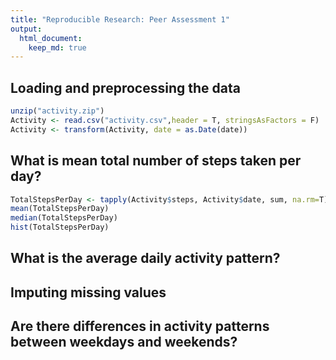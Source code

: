 ```yaml
---
title: "Reproducible Research: Peer Assessment 1"
output: 
  html_document:
    keep_md: true
---
```



## Loading and preprocessing the data
```r
unzip("activity.zip")
Activity <- read.csv("activity.csv",header = T, stringsAsFactors = F)
Activity <- transform(Activity, date = as.Date(date))
```

## What is mean total number of steps taken per day?
```r
TotalStepsPerDay <- tapply(Activity$steps, Activity$date, sum, na.rm=T)
mean(TotalStepsPerDay)
median(TotalStepsPerDay)
hist(TotalStepsPerDay)
```


## What is the average daily activity pattern?



## Imputing missing values



## Are there differences in activity patterns between weekdays and weekends?
